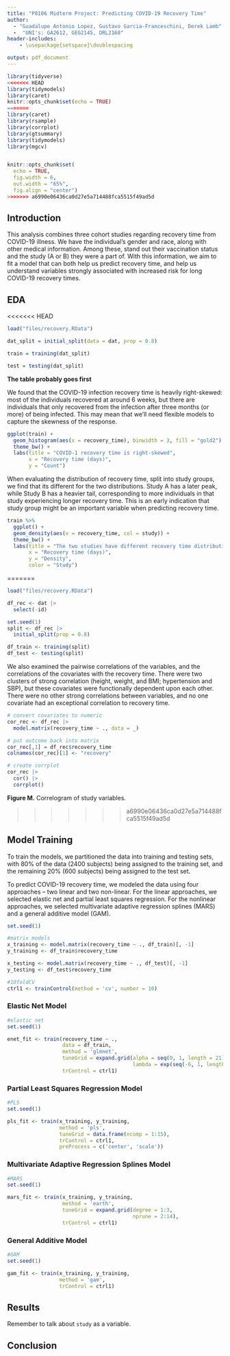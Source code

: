 ```yaml
---
title: "P8106 Midterm Project: Predicting COVID-19 Recovery Time"
author: 
  - "Guadalupe Antonio Lopez, Gustavo Garcia-Franceschini, Derek Lamb"
  -  "UNI's: GA2612, GEG2145, DRL2168"
header-includes:
    - \usepackage{setspace}\doublespacing

output: pdf_document
---
```


```r
library(tidyverse)
<<<<<<< HEAD
library(tidymodels)
library(caret)
knitr::opts_chunk$set(echo = TRUE)
=======
library(caret)
library(rsample)
library(corrplot)
library(gtsummary)
library(tidymodels)
library(mgcv)


knitr::opts_chunk$set(
  echo = TRUE, 
  fig.width = 6,
  out.width = "65%",
  fig.align = "center")
>>>>>>> a6990e06436ca0d27e5a714488fca5515f49ad5d
```

## Introduction

This analysis combines three cohort studies regarding recovery time from COVID-19 illness. We have the individual's gender and race, along with other medical information. Among these, stand out their vaccination status and the study (A or B) they were a part of. With this information, we aim to fit a model that can both help us predict recovery time, and help us understand variables strongly associated with increased risk for long COVID-19 recovery times.

## EDA

<<<<<<< HEAD
```r
load("files/recovery.RData")

dat_split = initial_split(data = dat, prop = 0.8)

train = training(dat_split)

test = testing(dat_split)
```


**The table probably goes first**

We found that the COVID-19 infection recovery time is heavily right-skewed: most of the individuals recovered at around 6 weeks, but there are individuals that only recovered from the infection after three months (or more) of being infected. This may mean that we'll need flexible models to capture the skewness of the response.

```r
ggplot(train) +
  geom_histogram(aes(x = recovery_time), binwidth = 3, fill = "gold2") +
  theme_bw() + 
  labs(title = "COVID-1 recovery time is right-skewed",
       x = "Recovery time (days)",
       y = "Count")
```

When evaluating the distribution of recovery time, split into study groups, we find that its different for the two distributions. Study A has a later peak, while Study B has a heavier tail, corresponding to more individuals in that study experiencing longer recovery time. This is an early indication that study group might be an important variable when predicting recovery time. 

```r
train %>%
  ggplot() +
  geom_density(aes(x = recovery_time, col = study)) +
  theme_bw() + 
  labs(title = "The two studies have different recovery time distributions",
       x = "Recovery time (days)",
       y = "Density",
       color = "Study")
```
=======
```r
load("files/recovery.RData")

df_rec <- dat |> 
  select(-id)

set.seed(1)
split <- df_rec |> 
  initial_split(prop = 0.8)

df_train <- training(split)
df_test <- testing(split)
```




We also examined the pairwise correlations of the variables, and the correlations of the covariates with the recovery time. There were two clusters of strong correlation (height, weight, and BMI; hypertension and SBP), but these covariates were functionally dependent upon each other. There were no other strong correlations between variables, and no one covariate had an exceptional correlation to recovery time.

```r
# convert covariates to numeric
cor_rec <- df_rec |> 
  model.matrix(recovery_time ~ ., data = _) 

# put outcome back into matrix
cor_rec[,1] = df_rec$recovery_time
colnames(cor_rec)[1] <- "recovery"

# create corrplot
cor_rec |> 
  cor() |> 
  corrplot()
```
**Figure M.** Correlogram of study variables.

>>>>>>> a6990e06436ca0d27e5a714488fca5515f49ad5d

## Model Training
To train the models, we partitioned the data into training and testing sets, with 80% of the data (2400 subjects) being assigned to the training set, and the remaining 20% (600 subjects) being assigned to the test set.

To predict COVID-19 recovery time, we modeled the data using four approaches -- two linear and two non-linear. For the linear approaches, we selected elastic net and partial least squares regression. For the nonlinear approaches, we selected multivariate adaptive regression splines (MARS) and a general additive model (GAM).


```r
set.seed(1)

#matrix models
x_training <- model.matrix(recovery_time ~ ., df_train)[, -1]
y_training <- df_train$recovery_time

x_testing <- model.matrix(recovery_time ~ ., df_test)[, -1]
y_testing <- df_test$recovery_time

#10foldCV
ctrl1 <- trainControl(method = 'cv', number = 10)
```

### Elastic Net Model

```r
#elastic net
set.seed(1)

enet_fit <- train(recovery_time ~ .,
                  data = df_train,
                  method = 'glmnet',
                  tuneGrid = expand.grid(alpha = seq(0, 1, length = 21),
                                         lambda = exp(seq(-6, 1, length = 100))),
                  trControl = ctrl1)
```



### Partial Least Squares Regression Model

```r
#PLS
set.seed(1)

pls_fit <- train(x_training, y_training,
                 method = 'pls',
                 tuneGrid = data.frame(ncomp = 1:15),
                 trControl = ctrl1,
                 preProcess = c('center', 'scale'))
```



### Multivariate Adaptive Regression Splines Model

```r
#MARS
set.seed(1)

mars_fit <- train(x_training, y_training,
                  method = 'earth',
                  tuneGrid = expand.grid(degree = 1:3,
                                         nprune = 2:14),
                  trControl = ctrl1)
```



### General Additive Model

```r
#GAM
set.seed(1)

gam_fit <- train(x_training, y_training,
                 method = 'gam',
                 trControl = ctrl1)
```








## Results 

Remember to talk about `study` as a variable.

## Conclusion
